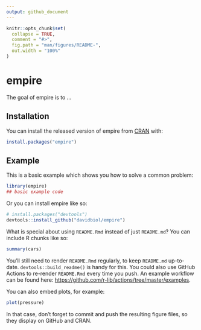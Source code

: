 ```yaml
---
output: github_document
---
```


<!-- README.md is generated from README.Rmd. Please edit that file -->

```r
knitr::opts_chunk$set(
  collapse = TRUE,
  comment = "#>",
  fig.path = "man/figures/README-",
  out.width = "100%"
)
```

# empire

<!-- badges: start -->
<!-- badges: end -->

The goal of empire is to ...

## Installation

You can install the released version of empire from [CRAN](https://CRAN.R-project.org) with:

``` r
install.packages("empire")
```

## Example

This is a basic example which shows you how to solve a common problem:

```r
library(empire)
## basic example code
```

Or you can install empire like so:

```r
# install.packages("devtools")
devtools::install_github("davidbiol/empire")
```


What is special about using `README.Rmd` instead of just `README.md`? You can include R chunks like so:

```r
summary(cars)
```

You'll still need to render `README.Rmd` regularly, to keep `README.md` up-to-date. `devtools::build_readme()` is handy for this. You could also use GitHub Actions to re-render `README.Rmd` every time you push. An example workflow can be found here: <https://github.com/r-lib/actions/tree/master/examples>.

You can also embed plots, for example:

```r
plot(pressure)
```

In that case, don't forget to commit and push the resulting figure files, so they display on GitHub and CRAN.

